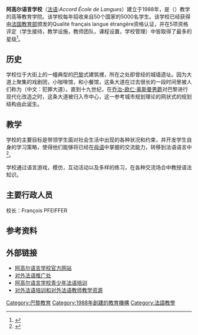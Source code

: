 '''阿高尔语言学校'''（[[法语|法语]]:''Accord École de Langues''）建立于1988年，是{{tsl|fr|FLE|对外法语}}（{{lang|fr|FLE}}）教学的高等教育学院。该学校每年招收来自50个国家的5000名学生。该学校已经获得由[[法国教育部|法国教育部]]颁发的Qualité français langue étrangère资格认证，并在5项资格评定（学生接待，教学设施，教师团队，课程设置，学校管理）中皆取得了最多的星级<ref>{{cite web |url=http://www.fle.fr/index-page-grand_repertoire.html |title=存档副本 |accessdate=2011-04-01 |deadurl=yes |archiveurl=https://web.archive.org/web/20110518155913/http://www.fle.fr/index-page-grand_repertoire.html |archivedate=2011-05-18 }} </ref>。

== 历史 ==

学校位于{{tsl|fr|Grands Boulevards|}}大街上的一幢典型的[[巴黎|巴黎]]式建筑裡，所在之处即曾经的城墙遗址。因为大道上聚集的戏剧团，小咖啡馆，和小餐馆，这条大道在过去很长的一段时间里被人们称为{{tsl|fr|Boulevard du Crime|}}（中文：犯罪大道）。直到十九世纪，在[[乔治-欧仁·奥斯曼男爵|乔治-欧仁·奥斯曼男爵]]对巴黎进行现代化改造之时，这条大道被归入市中心，这一参考城市规划理论的网状式的规划结构由此诞生。

== 教学 ==

学校的主要目标是带领学生面对社会生活中出现的各种状况和约束，并开发学生自身的学习策略，使得他们能够将已经在[[母语|母语]]中掌握的交流能力，转移到法语语言中<ref>{{Cite web |url=http://www.french-paris.com/fr/info/pedagogie.php |title=存档副本 |access-date=2011-04-01 |archive-url=https://web.archive.org/web/20110307061827/http://www.french-paris.com/fr/info/pedagogie.php |archive-date=2011-03-07 |dead-url=yes }}</ref>。

学校通过语言游戏，模仿，互动活动以及多样的练习，在各种交流场合中教授语法知识。

== 主要行政人员 ==

校长：François PFEIFFER

== 参考资料 ==

{{Reflist}}

== 外部链接 ==
* [https://web.archive.org/web/20110423231231/http://www.french-paris.com/fr/index/accueil.php 阿高尔语言学校官方网站]
* [http://www.fle.fr/ 对外法语推广处] {{Wayback|url=http://www.fle.fr/ |date=20110224025439 }}
* [http://www.paris-junior.com/ 阿高尔语言学校青少年法语培训] {{Wayback|url=http://www.paris-junior.com/ |date=20110526054011 }}
* [http://www.prof-fle.com/ 对外法语培训和对外法语教师教学资源] {{Wayback|url=http://www.prof-fle.com/ |date=20110416025356 }}

[[Category:巴黎教育|Category:巴黎教育]]
[[Category:1988年創建的教育機構|Category:1988年創建的教育機構]]
[[Category:法語教學|Category:法語教學]]